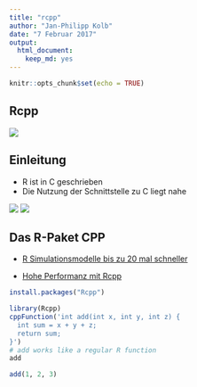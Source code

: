 ```yaml
---
title: "rcpp"
author: "Jan-Philipp Kolb"
date: "7 Februar 2017"
output: 
  html_document: 
    keep_md: yes
---
```


```r
knitr::opts_chunk$set(echo = TRUE)
```


## Rcpp

![](figure/cppimages.jpg)

## Einleitung

- R ist in C geschrieben
- Die Nutzung der Schnittstelle zu C liegt nahe

![](https://cdn.worldvectorlogo.com/logos/c.svg)
![](http://www.rcpp.org/book/seamless.png)

## Das R-Paket CPP 

- [R Simulationsmodelle bis zu 20 mal schneller](https://www.r-bloggers.com/make-your-r-simulation-models-20-times-faster/)

- [Hohe Performanz mit Rcpp](http://adv-r.had.co.nz/Rcpp.html)


```r
install.packages("Rcpp")
```

```r
library(Rcpp)
cppFunction('int add(int x, int y, int z) {
  int sum = x + y + z;
  return sum;
}')
# add works like a regular R function
add
```

```r
add(1, 2, 3)
```

